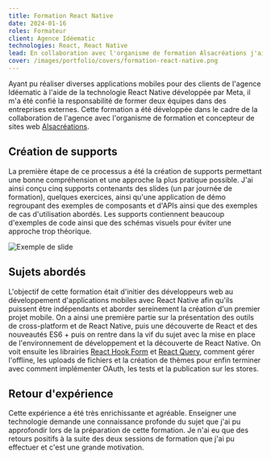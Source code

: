 ```yaml
---
title: Formation React Native
date: 2024-01-16
roles: Formateur
client: Agence Idéematic
technologies: React, React Native
lead: En collaboration avec l'organisme de formation Alsacréations j'ai eu l'opportunité d'avoir une première expérience dans la formation avec comme sujet React Native.
cover: /images/portfolio/covers/formation-react-native.png
---
```


Ayant pu réaliser diverses applications mobiles pour des clients de l'agence Idéematic à l'aide de la technologie React Native développée par Meta, il m'a été confié la responsabilité de former deux équipes dans des entreprises externes. Cette formation a été développée dans le cadre de la collaboration de l'agence avec l'organisme de formation et concepteur de sites web [Alsacréations](https://www.alsacreations.com/).

## Création de supports

La première étape de ce processus a été la création de supports permettant une bonne compréhension et une approche la plus pratique possible. J'ai ainsi conçu cinq supports contenants des slides (un par journée de formation), quelques exercices, ainsi qu'une application de démo regroupant des exemples de composants et d'APIs ainsi que des exemples de cas d'utilisation abordés. Les supports contiennent beaucoup d'exemples de code ainsi que des schémas visuels pour éviter une approche trop théorique.

![Exemple de slide](/images/portfolio/formation-react-native/slide@1x.png)

## Sujets abordés

L'objectif de cette formation était d'initier des développeurs web au développement d'applications mobiles avec React Native afin qu'ils puissent être indépendants et aborder sereinement la création d'un premier projet mobile.
On a ainsi une première partie sur la présentation des outils de cross-platform et de React Native, puis une découverte de React et des nouveautés ES6 + puis on rentre dans la vif du sujet avec la mise en place de l'environnement de développement et la découverte de React Native. On voit ensuite les librairies [React Hook Form](https://react-hook-form.com/) et [React Query](https://tanstack.com/query/latest), comment gérer l'offline, les uploads de fichiers et la création de thèmes pour enfin terminer avec comment implémenter OAuth, les tests et la publication sur les stores.

## Retour d'expérience

Cette expérience a été très enrichissante et agréable. Enseigner une technologie demande une connaissance profonde du sujet que j'ai pu approfondir lors de la préparation de cette formation. Je n'ai eu que des retours positifs à la suite des deux sessions de formation que j'ai pu effectuer et c'est une grande motivation.